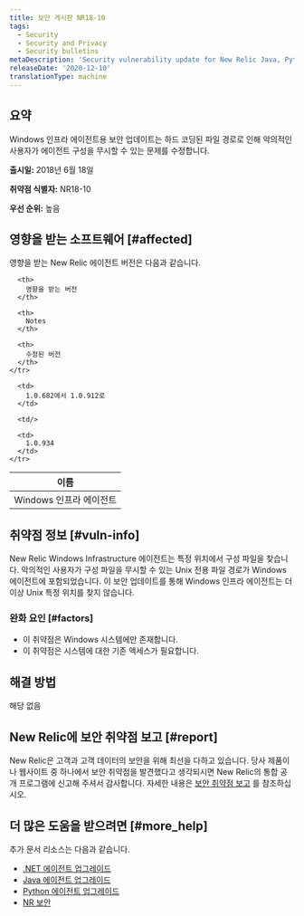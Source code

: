 ```yaml
---
title: 보안 게시판 NR18-10
tags:
  - Security
  - Security and Privacy
  - Security bulletins
metaDescription: 'Security vulnerability update for New Relic Java, Python, and .NET agents.'
releaseDate: '2020-12-10'
translationType: machine
---
```


## 요약

Windows 인프라 에이전트용 보안 업데이트는 하드 코딩된 파일 경로로 인해 악의적인 사용자가 에이전트 구성을 무시할 수 있는 문제를 수정합니다.

**출시일:** 2018년 6월 18일

**취약점 식별자:** NR18-10

**우선 순위:** 높음

## 영향을 받는 소프트웨어 [#affected]

영향을 받는 New Relic 에이전트 버전은 다음과 같습니다.

<table>
  <thead>
    <tr>
      <th>
        이름
      </th>

      <th>
        영향을 받는 버전
      </th>

      <th>
        Notes
      </th>

      <th>
        수정된 버전
      </th>
    </tr>
  </thead>

  <tbody>
    <tr>
      <td>
        Windows 인프라 에이전트
      </td>

      <td>
        1.0.682에서 1.0.912로
      </td>

      <td/>

      <td>
        1.0.934
      </td>
    </tr>
  </tbody>
</table>

## 취약점 정보 [#vuln-info]

New Relic Windows Infrastructure 에이전트는 특정 위치에서 구성 파일을 찾습니다. 악의적인 사용자가 구성 파일을 무시할 수 있는 Unix 전용 파일 경로가 Windows 에이전트에 포함되었습니다. 이 보안 업데이트를 통해 Windows 인프라 에이전트는 더 이상 Unix 특정 위치를 찾지 않습니다.

### 완화 요인 [#factors]

* 이 취약점은 Windows 시스템에만 존재합니다.
* 이 취약점은 시스템에 대한 기존 액세스가 필요합니다.

## 해결 방법

해당 없음

## New Relic에 보안 취약점 보고 [#report]

New Relic은 고객과 고객 데이터의 보안을 위해 최선을 다하고 있습니다. 당사 제품이나 웹사이트 중 하나에서 보안 취약점을 발견했다고 생각되시면 New Relic의 통합 공개 프로그램에 신고해 주셔서 감사합니다. 자세한 내용은 [보안 취약점 보고](/docs/security/new-relic-security/data-privacy/reporting-security-vulnerabilities) 를 참조하십시오.

## 더 많은 도움을 받으려면 [#more_help]

추가 문서 리소스는 다음과 같습니다.

* [.NET 에이전트 업그레이드](/docs/agents/net-agent/installation/update-net-agent)
* [Java 에이전트 업그레이드](/docs/agents/java-agent/installation/upgrade-java-agent)
* [Python 에이전트 업그레이드](/docs/agents/python-agent/installation-configuration/upgrade-python-agent)
* [NR 보안](https://newrelic.com/security)